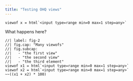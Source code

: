 ```yaml
---
title: "Testing OHQ views"
---
```


```observable
viewof x = html`<input type=range min=0 max=1 step=any>`
```

What happens here?

```observable
//| label: fig-2
//| fig.cap: "Many viewofs"
//| fig.subcap:
//|   - "the first view"
//|   - "the second view"
//|   - "the third element"
viewof x1 = html`<input type=range min=0 max=1 step=any>`
viewof x2 = html`<input type=range min=0 max=1 step=any>`
~~((x1 + x2) * 100)
```
